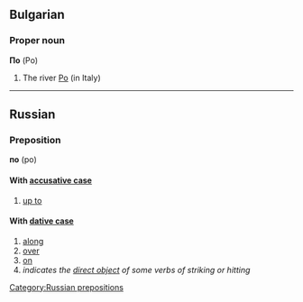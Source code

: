 ==Bulgarian==
===Proper noun===
'''По''' (Po)

# The river [[Po]] (in Italy)

----

==Russian==
[[Category:Russian prepositions]]
===Preposition===
'''по''' (po)

====With [[accusative case]]====
# [[up to]]

====With [[dative case]]====
# [[along]]
# [[over]]
# [[on]]
# ''indicates the [[direct object]] of some verbs of striking or hitting''